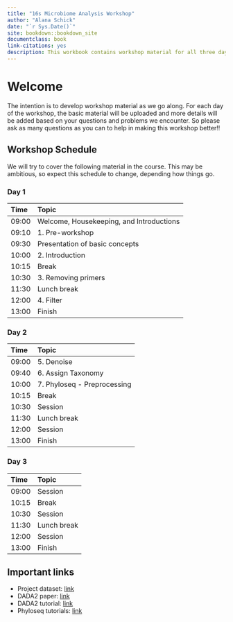 ```yaml
---
title: "16s Microbiome Analysis Workshop"
author: "Alana Schick"
date: "`r Sys.Date()`"
site: bookdown::bookdown_site
documentclass: book
link-citations: yes
description: This workbook contains workshop material for all three days.
---
```


# Welcome {-}

The intention is to develop workshop material as we go along. For each day of the workshop, the basic material will be uploaded and more details will be added based on your questions and problems we encounter. So please ask as many questions as you can to help in making this workshop better!!

## Workshop Schedule {-}

We will try to cover the following material in the course. This may be ambitious, so expect this schedule to change, depending how things go.

### Day 1 {-}

Time | Topic                               
:-------| :----------------------------------
09:00  | Welcome, Housekeeping, and Introductions
09:10  | 1. Pre-workshop
09:30  | Presentation of basic concepts
10:00  | 2. Introduction
10:15  | Break
10:30  | 3. Removing primers
11:30  | Lunch break
12:00  | 4. Filter
13:00  | Finish

### Day 2 {-}

Time | Topic                                         
:-------| :----------------------------------
09:00  | 5. Denoise
09:40  | 6. Assign Taxonomy
10:00  | 7. Phyloseq - Preprocessing
10:15  | Break
10:30  | Session
11:30  | Lunch break
12:00  | Session
13:00  | Finish

### Day 3 {-}

Time | Topic                                         
:-------| :----------------------------------
09:00  | Session
10:15  | Break
10:30  | Session
11:30  | Lunch break
12:00  | Session
13:00  | Finish


## Important links {-}

- Project dataset: [link](https://www.dropbox.com/s/glw1aig4jsyxuem/raw_data.zip?dl=0)
- DADA2 paper: [link](https://www.nature.com/articles/nmeth.3869#methods)
- DADA2 tutorial: [link](https://benjjneb.github.io/dada2/tutorial.html)
- Phyloseq tutorials: [link](https://joey711.github.io/phyloseq/)

